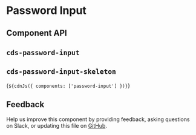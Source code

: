 
<Meta of={PasswordInputStories} component="cds-password-input" />

# Password Input

<Canvas of={PasswordInputStories.Default} />

## Component API

## `cds-password-input`

<ArgTypes of="cds-password-input" />

## `cds-password-input-skeleton`

<ArgTypes of="cds-password-input-skeleton" />

<Markdown>{`${cdnJs({ components: ['password-input'] })}`}</Markdown>

## Feedback

Help us improve this component by providing feedback, asking questions on Slack,
or updating this file on
[GitHub](https://github.com/carbon-design-system/carbon/edit/main/packages/web-components/src/components/text-input/text-input.mdx).
